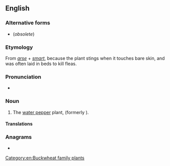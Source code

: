 ==English==

===Alternative forms===
* {{l|en|arsmart}} (''obsolete'')

===Etymology===
From ''[[arse]]'' + ''[[smart]]'', because the plant stings when it touches bare skin, and was often laid in beds to kill fleas.

===Pronunciation===
* {{IPA|/ˈɑːsmɑːt/|lang=en}}

===Noun===
{{en-noun|-}}

# The [[water pepper]] plant, {{taxlink|Persicaria hydropiper|species|noshow=1}} (formerly {{taxlink|Polygonum hydropiper|species|noshow=1}}).

====Translations====
{{trans-see|hydropiper}}

===Anagrams===
* {{anagrams|en|smart arse|smart-arse|smartarse}}

[[Category:en:Buckwheat family plants]]